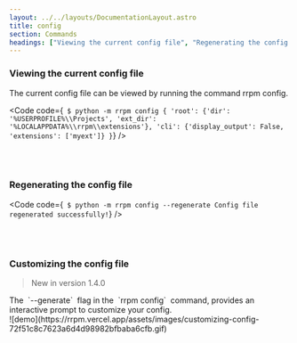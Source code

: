 ```yaml
---
layout: ../../layouts/DocumentationLayout.astro
title: config
section: Commands
headings: ["Viewing the current config file", "Regenerating the config file", "Customizing the config file"]
---
```



### Viewing the current config file

The current config file can be viewed by running the command rrpm config.

<Code
  code={`
$ python -m rrpm config
{
    'root': {'dir': '%USERPROFILE%\\Projects', 'ext_dir': '%LOCALAPPDATA%\\rrpm\\extensions'},
    'cli': {'display_output': False, 'extensions': ['myext']}
}`}
/>

<br />
<br />

### Regenerating the config file

<Code
  code={`
$ python -m rrpm config --regenerate
Config file regenerated successfully!`}
/>

<br />
<br />

### Customizing the config file

<Blockquote type="note">New in version 1.4.0</Blockquote>
The &nbsp;`--generate`&nbsp; flag in the &nbsp;`rrpm config`&nbsp; command, provides
an interactive prompt to customize your config.
<br />
![demo](https://rrpm.vercel.app/assets/images/customizing-config-72f51c8c7623a6d4d98982bfbaba6cfb.gif)

